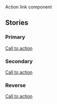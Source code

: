 
<Meta title="Components/Action link" />

<Title>Action link</Title>
<Subtitle>Action link component</Subtitle>
<MaturityScale
  category={additionalDocs['Action link'].maturityCategory}
  level={additionalDocs['Action link'].maturityLevel}
/>
<Guidance
  href={additionalDocs['Action link'].guidanceHref}
  name={additionalDocs['Action link'].guidanceName}
/>

## Stories

### Primary

<Canvas>
  <Story name="Primary">
    <a className="vads-c-action-link--green" href="#">
      Call to action
    </a>
  </Story>
</Canvas>

### Secondary

<Canvas>
  <Story name="Secondary">
    <a className="vads-c-action-link--blue" href="#">
      Call to action
    </a>
  </Story>
</Canvas>

### Reverse

<Canvas>
  <Story name="Reverse">
    <div className="usa-background-dark" style={{ padding: '10px 0 20px' }}>
      <a className="vads-c-action-link--white" href="#">
        Call to action
      </a>
    </div>
  </Story>
</Canvas>
